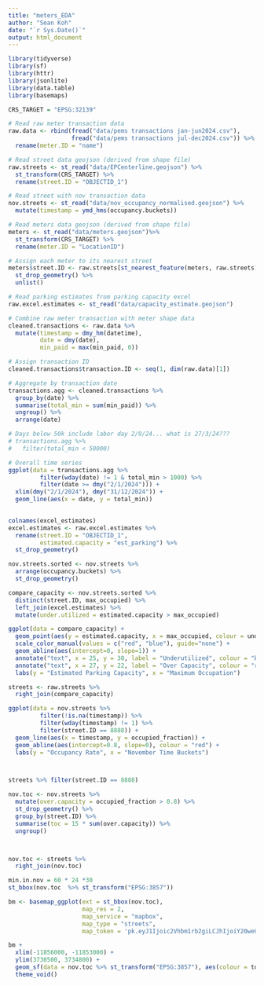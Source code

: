 ```yaml
---
title: "meters_EDA"
author: "Sean Koh"
date: "`r Sys.Date()`"
output: html_document
---
```


```r

library(tidyverse)
library(sf)
library(httr)
library(jsonlite)
library(data.table)
library(basemaps)

CRS_TARGET = "EPSG:32139"
```

```r
# Read raw meter transaction data
raw.data <- rbind(fread("data/pems transactions jan-jun2024.csv"),
                  fread("data/pems transactions jul-dec2024.csv")) %>%
  rename(meter.ID = "name")

# Read street data geojson (derived from shape file)
raw.streets <- st_read("data/EPCenterline.geojson") %>%
  st_transform(CRS_TARGET) %>%
  rename(street.ID = "OBJECTID_1")

# Read street with nov transaction data
nov.streets <- st_read("data/nov_occupancy_normalised.geojson") %>%
  mutate(timestamp = ymd_hms(occupancy.buckets))

# Read meters data geojson (derived from shape file)
meters <- st_read("data/meters.geojson")%>%
  st_transform(CRS_TARGET) %>%
  rename(meter.ID = "LocationID")

# Assign each meter to its nearest street
meters$street.ID <- raw.streets[st_nearest_feature(meters, raw.streets),"street.ID"] %>%
  st_drop_geometry() %>%
  unlist()

# Read parking estimates from parking capacity excel
raw.excel.estimates <- st_read("data/capacity_estimate.geojson")

```
```r
# Combine raw meter transaction with meter shape data
cleaned.transactions <- raw.data %>% 
  mutate(timestamp = dmy_hm(datetime),
         date = dmy(date),
         min_paid = max(min_paid, 0))

# Assign transaction ID
cleaned.transactions$transaction.ID <- seq(1, dim(raw.data)[1])

# Aggregate by transaction date
transactions.agg <- cleaned.transactions %>%
  group_by(date) %>%
  summarise(total_min = sum(min_paid)) %>%
  ungroup() %>%
  arrange(date)

# Days below 50k include labor day 2/9/24... what is 27/3/24???
# transactions.agg %>%
#   filter(total_min < 50000)

# Overall time series
ggplot(data = transactions.agg %>% 
         filter(wday(date) != 1 & total_min > 1000) %>%
         filter(date >= dmy("2/1/2024"))) + 
  xlim(dmy("2/1/2024"), dmy("31/12/2024")) + 
  geom_line(aes(x = date, y = total_min))
  

```

```r
colnames(excel_estimates)
excel.estimates <- raw.excel.estimates %>%
  rename(street.ID = "OBJECTID_1",
         estimated.capacity = "est_parking") %>%
  st_drop_geometry()

nov.streets.sorted <- nov.streets %>%
  arrange(occupancy.buckets) %>%
  st_drop_geometry()

compare_capacity <- nov.streets.sorted %>%
  distinct(street.ID, max_occupied) %>%
  left_join(excel.estimates) %>%
  mutate(under.utilized = estimated.capacity > max_occupied)

ggplot(data = compare_capacity) + 
  geom_point(aes(y = estimated.capacity, x = max_occupied, colour = under.utilized)) +
  scale_color_manual(values = c("red", "blue"), guide="none") + 
  geom_abline(aes(intercept=0, slope=1)) + 
  annotate("text", x = 25, y = 30, label = "Underutilized", colour = "blue") + 
  annotate("text", x = 27, y = 22, label = "Over Capacity", colour = "red") + 
  labs(y = "Estimated Parking Capacity", x = "Maximum Occupation")
```


```r

streets <- raw.streets %>%
  right_join(compare_capacity) 

ggplot(data = nov.streets %>% 
         filter(!is.na(timestamp)) %>%
         filter(wday(timestamp) != 1) %>%
         filter(street.ID == 8888)) + 
  geom_line(aes(x = timestamp, y = occupied_fraction)) +
  geom_abline(aes(intercept=0.8, slope=0), colour = "red") + 
  labs(y = "Occupancy Rate", x = "November Time Buckets")



streets %>% filter(street.ID == 8888)
```

```r

nov.toc <- nov.streets %>%
  mutate(over.capacity = occupied_fraction > 0.8) %>%
  st_drop_geometry() %>%
  group_by(street.ID) %>%
  summarise(toc = 15 * sum(over.capacity)) %>%
  ungroup()



nov.toc <- streets %>%
  right_join(nov.toc)

min.in.nov = 60 * 24 *30
st_bbox(nov.toc  %>% st_transform("EPSG:3857"))

bm <- basemap_ggplot(ext = st_bbox(nov.toc),
                     map_res = 2,
                     map_service = "mapbox", 
                     map_type = "streets", 
                     map_token = 'pk.eyJ1Ijoic2Vhbm1rb2giLCJhIjoiY20weGIyMmxzMDMzazJzb2RzMXFnbTk0dCJ9.7kSalMKf-WpQ5wpeDUISoA')

bm +
  xlim(-11856000, -11853000) + 
  ylim(3730500, 3734800) + 
  geom_sf(data = nov.toc %>% st_transform("EPSG:3857"), aes(colour = toc)) + 
  theme_void()
```
